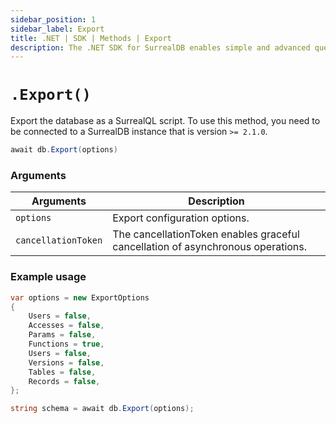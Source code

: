 ```yaml
---
sidebar_position: 1
sidebar_label: Export
title: .NET | SDK | Methods | Export
description: The .NET SDK for SurrealDB enables simple and advanced querying of a remote or embedded database.
---
```



# `.Export()`

Export the database as a SurrealQL script.
To use this method, you need to be connected to a SurrealDB instance that is version `>= 2.1.0`.

```csharp title="Method Syntax"
await db.Export(options)
```

### Arguments

<table>
    <thead>
        <tr>
            <th colspan="2" scope="col">Arguments</th>
            <th colspan="2" scope="col">Description</th>
        </tr>
    </thead>
    <tbody>
        <tr>
            <td colspan="2" scope="row" data-label="Arguments">
                <code>options</code>
                <Label label="optional" />
            </td>
            <td colspan="2" scope="row" data-label="Description">
                Export configuration options.
            </td>
        </tr>
        <tr>
            <td colspan="2" scope="row" data-label="Arguments">
                <code>cancellationToken</code>
                <Label label="optional" />
            </td>
            <td colspan="2" scope="row" data-label="Description">
                The cancellationToken enables graceful cancellation of asynchronous operations.
            </td>
        </tr>
    </tbody>
</table>

### Example usage

```csharp title="Only exporting db functions in a schema variable"
var options = new ExportOptions
{
    Users = false,
    Accesses = false,
    Params = false,
    Functions = true,
    Users = false,
    Versions = false,
    Tables = false,
    Records = false,
};

string schema = await db.Export(options);
```

